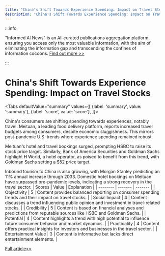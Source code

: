 ```yaml
---
title: "China's Shift Towards Experience Spending: Impact on Travel Stocks"
description: "China's Shift Towards Experience Spending: Impact on Travel Stocks"
---
```



:::info

"Informed AI News" is an AI-curated publications aggregation platform, ensuring you access only the most valuable information, with the aim of eliminating the information gap and transcending the confines of information cocoons.  [Find out more >>](/docs/guides)

:::

# China's Shift Towards Experience Spending: Impact on Travel Stocks


<Tabs
	defaultValue="summary"
	values={[
	{label: 'summary', value: 'summary'},
	{label: 'score', value: 'score'},
]}>
<TabItem value="summary">


China's consumers are shifting spending towards experiences, notably travel. Meituan, a leading food delivery platform, reports increased travel budgets among consumers, despite economic sluggishness. This mirrors post-pandemic U.S. trends where experience spending remained robust.

Meituan's hotel and travel bookings surged, prompting HSBC to raise its stock price target. Similarly, Bank of America Securities and Goldman Sachs highlight H World, a hotel operator, as poised to benefit from this trend, with Goldman Sachs setting a $52 price target.

Inbound tourism to China is also growing, with Morgan Stanley predicting an 11% annual increase through 2033. Domestic hotel bookings on Meituan have surpassed pre-pandemic levels, indicating a strong recovery in the travel sector.
</TabItem>
<TabItem value="score">
	| Scores     | Value   | Explanation |
	| -------- | ------- | ------- |
	| Objectivity  | 5    | Content provides balanced reporting on consumer spending trends and their impact on travel stocks.    |
	| Social Impact | 4     | Content discusses a trend influencing public opinion and investment in travel-related stocks.    |
	| Credibility    | 5    | Content is based on financial analyses and predictions from reputable sources like HSBC and Goldman Sachs.    |
	| Potential    | 4    | Content highlights a trend with high potential to influence future consumer behavior and market dynamics.    |
	| Practicality    | 4    | Content offers practical insights for investors and businesses in the travel sector.    |
	| Entertainment Value    | 3    | Content is informative but lacks direct entertainment elements.    |
</TabItem>
</Tabs>

[Full article>>](https://www.cnbc.com/2024/06/09/chinas-consumers-are-spending-on-experiences-travel-stocks-to-watch.html)
